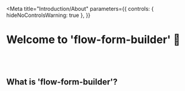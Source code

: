 
<Meta
  title="Introduction/About"
  parameters={{
    controls: { hideNoControlsWarning: true },
  }}
></Meta>

# Welcome to 'flow-form-builder' 🎉

<br />
<br />

## What is 'flow-form-builder'?
